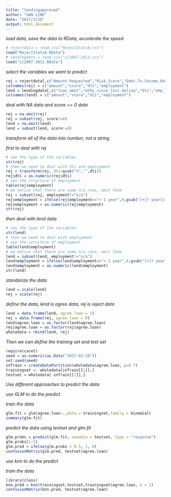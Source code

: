 ---
title: "lendingapproved"
author: "GAN LING"
date: "2017/3/28"
output: html_document
---
    
*load data, save the data to RData, accelerate the speed *   

```{r}
# rejectdata = read.csv("RejectStatsA.csv")
load("RejectStatsA.RData")
# lendingdata = read.csv("LC2007-2012.csv")
load("LC2007-2012.RData")
```

*select the variables we want to predict*

```{r}
rej = rejectdata[,c("Amount.Requested","Risk_Score","Debt.To.Income.Ratio","Employment.Length")]
colnames(rej) = c("amount","score","dti","employment")
lend = lendingdata[,c("loan_amnt","mths_since_last_delinq","dti","emp_length")]
colnames(lend) = c("amount","score","dti","employment")
```

*deal with NA data and score == 0 data*

```{r}
rej = na.omit(rej)
rej = subset(rej, score!=0)
lend = na.omit(lend)
lend = subset(lend, score!=0)
```

*transform all of the data into number, not a string*

*first to deal with rej*

```{r}
# see the type of the variables
str(rej)
# then we need to deal with dti and employment
rej = transform(rej, dti=gsub("%","",dti))
rej$dti = as.numeric(rej$dti)
# see the structure of employment
table(rej$employment)
# we notice that there are some n/a rows, omit them
rej = subset(rej, employment!="n/a")
rej$employment = ifelse(rej$employment=="< 1 year",0,gsub("[+]? year[s]?","",rej$employment))
rej$employment = as.numeric(rej$employment)
str(rej)
```

*then deal with lend data*

```{r}
# see the type of the variables
str(lend)
# then we need to deal with employment
# see the structure of employment
table(lend$employment)
# we notice that there are some n/a rows, omit them
lend = subset(lend, employment!="n/a")
lend$employment = ifelse(lend$employment=="< 1 year",0,gsub("[+]? year[s]?","",lend$employment))
lend$employment = as.numeric(lend$employment)
str(lend)
```

*standarize the data*

```{r}
lend = scale(lend)
rej = scale(rej)
```

*define the data, lend is agree data, rej is reject data*

```{r}
lend = data.frame(lend, agree.loan = 1)
rej = data.frame(rej, agree.loan = 0)
lend$agree.loan = as.factor(lend$agree.loan)
rej$agree.loan = as.factor(rej$agree.loan)
wholedata = rbind(lend, rej)
```

*Then we can define the training set and test set*

```{r}
require(caret)
seed = as.numeric(as.Date("2017-03-28"))
set.seed(seed)
inTrain = createDataPartition(wholedata$agree.loan, p=0.7)
trainingset <- wholedata[inTrain[[1]],]
testset = wholedata[-inTrain[[1]],]
```

*Use different approaches to predict the data*

*use GLM to do the predict*

*train the data*

```{r}
glm.fit = glm(agree.loan~.,data = trainingset,family = binomial)
summary(glm.fit)
```

*predict the data using testset and glm.fit*

```{r}
glm.probs = predict(glm.fit, newdata = testset, type = "response") 
glm.probs[1:5]
glm.pred = ifelse(glm.probs > 0.5, 1, 0) 
confusionMatrix(glm.pred, testset$agree.loan)
```

*use knn to do the predict*

*train the data*

```{r}
library(class)
knn.pred = knn(trainingset,testset,trainingset$agree.loan, k = 1)
confusionMatrix(knn.pred, testset$agree.loan)
```